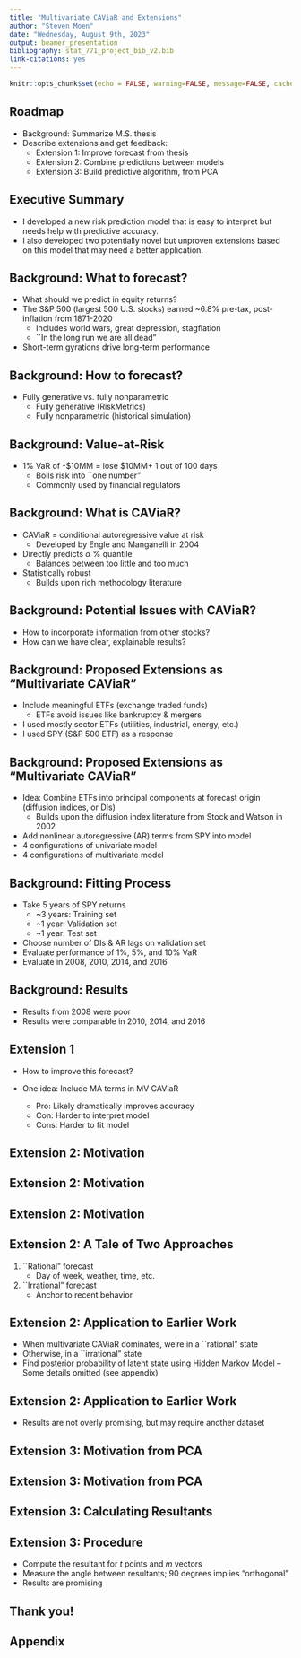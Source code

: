 ```yaml
---
title: "Multivariate CAViaR and Extensions"
author: "Steven Moen"
date: "Wednesday, August 9th, 2023"
output: beamer_presentation
bibliography: stat_771_project_bib_v2.bib
link-citations: yes
---
```


```r
knitr::opts_chunk$set(echo = FALSE, warning=FALSE, message=FALSE, cache = TRUE)
```


## Roadmap

* Background: Summarize M.S. thesis
* Describe extensions and get feedback:
    + Extension 1: Improve forecast from thesis
    + Extension 2: Combine predictions between models
    + Extension 3: Build predictive algorithm, from PCA
    
## Executive Summary

* I developed a new risk prediction model that is easy to interpret but needs help with predictive accuracy.
* I also developed two potentially novel but unproven extensions based on this model that may need a better application.

## Background: What to forecast?

* What should we predict in equity returns?
* The S&P 500 (largest 500 U.S. stocks) earned ~6.8% pre-tax, post-inflation from 1871-2020
    + Includes world wars, great depression, stagflation
    + ``In the long run we are all dead"
* Short-term gyrations drive long-term performance 

## Background: How to forecast?

* Fully generative vs. fully nonparametric
    + Fully generative (RiskMetrics)
    + Fully nonparametric (historical simulation)

<center>

\includegraphics[width=300pt]{modeling_tradeoffs.png}

</center>

## Background: Value-at-Risk

- 1% VaR of -\$10MM = lose \$10MM+ 1 out of 100 days
    + Boils risk into ``one number"
    + Commonly used by financial regulators

## Background: What is CAViaR?

- CAViaR = conditional autoregressive value at risk
    + Developed by Engle and Manganelli in 2004
- Directly predicts $\alpha$ % quantile
    + Balances between too little and too much
- Statistically robust
    + Builds upon rich methodology literature

## Background: Potential Issues with CAViaR?

- How to incorporate information from other stocks?
- How can we have clear, explainable results?

## Background: Proposed Extensions as "Multivariate CAViaR"

- Include meaningful ETFs (exchange traded funds)
    + ETFs avoid issues like bankruptcy & mergers
- I used mostly sector ETFs (utilities, industrial, energy, etc.)
- I used SPY (S&P 500 ETF) as a response

## Background: Proposed Extensions as "Multivariate CAViaR"

- Idea: Combine ETFs into principal components at forecast origin (diffusion indices, or DIs)
    + Builds upon the diffusion index literature from Stock and Watson in 2002
- Add nonlinear autoregressive (AR) terms from SPY into model
- 4 configurations of univariate model 
- 4 configurations of multivariate model 

## Background: Fitting Process

- Take 5 years of SPY returns
    + ~3 years: Training set
    + ~1 year: Validation set
    + ~1 year: Test set
- Choose number of DIs & AR lags on validation set
- Evaluate performance of 1%, 5%, and 10% VaR
- Evaluate in 2008, 2010, 2014, and 2016

## Background: Results

- Results from 2008 were poor
- Results were comparable in 2010, 2014, and 2016

## Extension 1

- How to improve this forecast?

- One idea: Include MA terms in MV CAViaR
    + Pro: Likely dramatically improves accuracy
    + Con: Harder to interpret model
    + Cons: Harder to fit model

## Extension 2: Motivation


<center>

\includegraphics[width=300pt, height = 200pt]{street_map.png}

</center>

## Extension 2: Motivation


<center>

\includegraphics[width=300pt]{light_traffic.jpg}

</center>

## Extension 2: Motivation

<center>

\includegraphics[width=300pt]{heavy_traffic.jpg}

</center>

## Extension 2: A Tale of Two Approaches

1. ``Rational" forecast
    + Day of week, weather, time, etc.
2. ``Irrational" forecast
    + Anchor to recent behavior

## Extension 2: Application to Earlier Work

- When multivariate CAViaR dominates, we're in a ``rational" state
- Otherwise, in a ``irrational" state
- Find posterior probability of latent state using Hidden Markov Model
-- Some details omitted (see appendix)

## Extension 2: Application to Earlier Work

- Results are not overly promising, but may require another dataset

## Extension 3: Motivation from PCA


<center>

\includegraphics[width=300pt, height = 200pt]{pca_1.png}

</center>

## Extension 3: Motivation from PCA


<center>

\includegraphics[width=300pt]{pca_2.png}

</center>

## Extension 3: Calculating Resultants


<center>

\includegraphics[width=300pt]{resultant_2.jpeg}

</center>

## Extension 3: Procedure

- Compute the resultant for $t$ points and $m$ vectors
- Measure the angle between resultants; 90 degrees implies "orthogonal"
- Results are promising

## Thank you!

## Appendix




